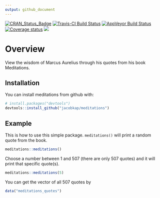 ```yaml
---
output: github_document
---
```


<!-- README.md is generated from README.Rmd. Please edit that file -->

[![CRAN_Status_Badge](http://www.r-pkg.org/badges/version/meditations)](https://cran.r-project.org/package=meditations.png)
[![Travis-CI Build Status](https://travis-ci.org/jacobkap/meditations.svg?branch=master)](https://travis-ci.org/jacobkap/meditations)
[![AppVeyor Build Status](https://ci.appveyor.com/api/projects/status/github/jacobkap/meditations?branch=master&svg=true)](https://ci.appveyor.com/project/jacobkap/meditations)
[![Coverage status](https://codecov.io/gh/jacobkap/meditations/branch/master/graph/badge.svg)](https://codecov.io/github/jacobkap/meditations?branch=master)
[![](https://cranlogs.r-pkg.org/badges/meditations)](https://cran.rstudio.com/web/packages/meditations/index.html)

# Overview

View the wisdom of Marcus Aurelius through his quotes from his book Meditations.

## Installation

You can install meditations from github with:

```r
# install.packages("devtools")
devtools::install_github("jacobkap/meditations")
```

## Example

This is how to use this simple package. `meditations()` will print a random quote from the book. 

```r
meditations::meditations()
```

Choose a number between 1 and 507 (there are only 507 quotes) and it will print that specific quote(s).

```r
meditations::meditations(5)
```


You can get the vector of all 507 quotes by

```r
data("meditations_quotes")
```

